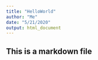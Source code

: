 ```yaml
---
title: "HelloWorld"
author: "Me"
date: "5/21/2020"
output: html_document
---
```


## This is a markdown file